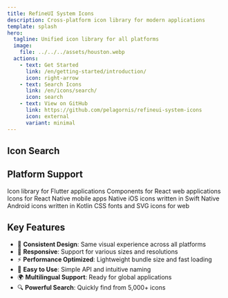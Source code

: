 ```yaml
---
title: RefineUI System Icons
description: Cross-platform icon library for modern applications
template: splash
hero:
  tagline: Unified icon library for all platforms
  image:
    file: ../../../assets/houston.webp
  actions:
    - text: Get Started
      link: /en/getting-started/introduction/
      icon: right-arrow
    - text: Search Icons
      link: /en/icons/search/
      icon: search
    - text: View on GitHub
      link: https://github.com/pelagornis/refineui-system-icons
      icon: external
      variant: minimal
---
```



## Icon Search

<IconSearch />

## Platform Support

<CardGrid stagger>
	<Card title="Flutter" icon="rocket">
		Icon library for Flutter applications
	</Card>
	<Card title="React" icon="react">
		Components for React web applications
	</Card>
	<Card title="React Native" icon="mobile">
		Icons for React Native mobile apps
	</Card>
	<Card title="iOS" icon="apple">
		Native iOS icons written in Swift
	</Card>
	<Card title="Android" icon="android">
		Native Android icons written in Kotlin
	</Card>
	<Card title="Web" icon="globe">
		CSS fonts and SVG icons for web
	</Card>
</CardGrid>

## Key Features

- 🎨 **Consistent Design**: Same visual experience across all platforms
- 📱 **Responsive**: Support for various sizes and resolutions
- ⚡ **Performance Optimized**: Lightweight bundle size and fast loading
- 🔧 **Easy to Use**: Simple API and intuitive naming
- 🌍 **Multilingual Support**: Ready for global applications
- 🔍 **Powerful Search**: Quickly find from 5,000+ icons

